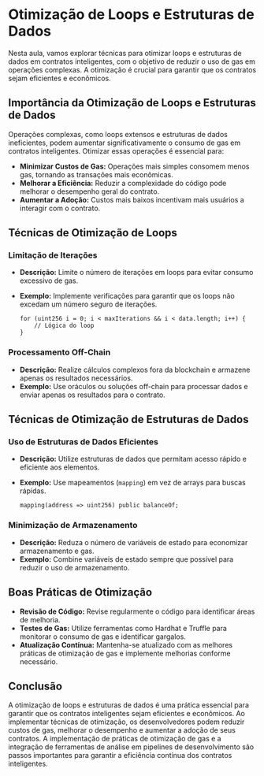 # Otimização de Loops e Estruturas de Dados

Nesta aula, vamos explorar técnicas para otimizar loops e estruturas de dados em contratos inteligentes, com o objetivo de reduzir o uso de gas em operações complexas. A otimização é crucial para garantir que os contratos sejam eficientes e econômicos.

## Importância da Otimização de Loops e Estruturas de Dados

Operações complexas, como loops extensos e estruturas de dados ineficientes, podem aumentar significativamente o consumo de gas em contratos inteligentes. Otimizar essas operações é essencial para:

- **Minimizar Custos de Gas:** Operações mais simples consomem menos gas, tornando as transações mais econômicas.
- **Melhorar a Eficiência:** Reduzir a complexidade do código pode melhorar o desempenho geral do contrato.
- **Aumentar a Adoção:** Custos mais baixos incentivam mais usuários a interagir com o contrato.

## Técnicas de Otimização de Loops

### Limitação de Iterações

- **Descrição:** Limite o número de iterações em loops para evitar consumo excessivo de gas.
- **Exemplo:** Implemente verificações para garantir que os loops não excedam um número seguro de iterações.

  ```solidity
  for (uint256 i = 0; i < maxIterations && i < data.length; i++) {
      // Lógica do loop
  }
  ```

### Processamento Off-Chain

- **Descrição:** Realize cálculos complexos fora da blockchain e armazene apenas os resultados necessários.
- **Exemplo:** Use oráculos ou soluções off-chain para processar dados e enviar apenas os resultados para o contrato.

## Técnicas de Otimização de Estruturas de Dados

### Uso de Estruturas de Dados Eficientes

- **Descrição:** Utilize estruturas de dados que permitam acesso rápido e eficiente aos elementos.
- **Exemplo:** Use mapeamentos (`mapping`) em vez de arrays para buscas rápidas.

  ```solidity
  mapping(address => uint256) public balanceOf;
  ```

### Minimização de Armazenamento

- **Descrição:** Reduza o número de variáveis de estado para economizar armazenamento e gas.
- **Exemplo:** Combine variáveis de estado sempre que possível para reduzir o uso de armazenamento.

## Boas Práticas de Otimização

- **Revisão de Código:** Revise regularmente o código para identificar áreas de melhoria.
- **Testes de Gas:** Utilize ferramentas como Hardhat e Truffle para monitorar o consumo de gas e identificar gargalos.
- **Atualização Contínua:** Mantenha-se atualizado com as melhores práticas de otimização de gas e implemente melhorias conforme necessário.

## Conclusão

A otimização de loops e estruturas de dados é uma prática essencial para garantir que os contratos inteligentes sejam eficientes e econômicos. Ao implementar técnicas de otimização, os desenvolvedores podem reduzir custos de gas, melhorar o desempenho e aumentar a adoção de seus contratos. A implementação de práticas de otimização de gas e a integração de ferramentas de análise em pipelines de desenvolvimento são passos importantes para garantir a eficiência contínua dos contratos inteligentes.
